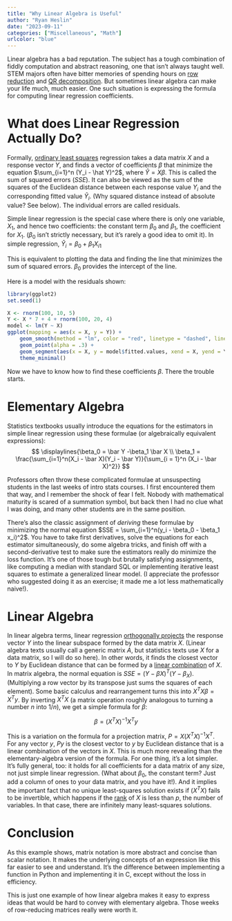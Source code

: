 ```yaml
---
title: "Why Linear Algebra is Useful"
author: "Ryan Heslin"
date: "2023-09-11"
categories: ["Miscellaneous", "Math"]
urlcolor: "blue"
---
```


Linear algebra has a bad reputation. The subject has a tough 
combination of fiddly computation and abstract reasoning,
one that isn't always taught well.
STEM majors often have bitter memories 
of spending hours on [row reduction](https://en.wikipedia.org/wiki/Gaussian_elimination) and [QR decomposition](https://en.wikipedia.org/wiki/QR_decomposition). 
But sometimes linear algebra can make your life much, much easier. One such 
situation is expressing the formula for computing linear regression coefficients.

# What does Linear Regression Actually Do? 

Formally, [ordinary least squares](https://en.wikipedia.org/wiki/Ordinary_least_squares) 
regression takes a data matrix $X$ and a response vector $Y$, and 
finds a vector of coefficients $\beta$ that minimize the equation $\sum_{i=1}^n (Y_i - \hat Y)^2$, 
where $\hat Y = X \beta$. This is called the sum of squared errors ($SSE$). It can also be viewed as the sum of the squares of 
the Euclidean distance between each response value $Y_i$ and the corresponding fitted value $\hat Y_i$. 
(Why squared distance instead of absolute value? See below). The individual errors are called residuals.

Simple linear regression is the special case where there is 
only one variable, $X_1$, and hence two coefficients: the constant term $\beta_0$ and 
$\beta_1$, the coefficient for $X_1$. ($\beta_0$ isn't strictly necessary, but it's rarely 
a good idea to omit it). In simple regression, $\hat Y_i = \beta_0 + \beta_1 X_{i1}$ 

This is equivalent to plotting the data and finding the line that minimizes the sum of 
squared errors. $\beta_0$ provides the intercept of the line.

Here is a model with the residuals shown:

```r
library(ggplot2)
set.seed(1)

X <- rnorm(100, 10, 5)
Y <- X * 7 + 4 + rnorm(100, 20, 4) 
model <- lm(Y ~ X)
ggplot(mapping = aes(x = X, y = Y)) + 
    geom_smooth(method = "lm", color = "red", linetype = "dashed", linewidth = 0.7, se = FALSE) +
    geom_point(alpha = .3) +
    geom_segment(aes(x = X, y = model$fitted.values, xend = X, yend = Y), color = "grey", linewidth = 0.5) +
    theme_minimal()
```

Now we have to know how to find these coefficients $\beta$. There the trouble starts.


# Elementary Algebra

Statistics textbooks usually introduce the equations for the estimators 
in simple linear regression using these formulae (or algebraically equivalent expressions):
$$
\displaylines{\beta_0 = \bar Y -\beta_1 \bar X \\
\beta_1 = \frac{\sum_{i=1}^n(X_i - \bar X)(Y_i - \bar Y)}{\sum_{i = 1}^n (X_i - \bar X)^2}}
$$

Professors often throw these complicated formulae at unsuspecting students 
in the last weeks of intro stats courses. I first encountered them that way, and I remember the shock of fear I felt. Nobody with mathematical maturity is scared of a 
summation symbol, but back then I had no clue what I was doing, and many 
other students are in the same position.

There's also the classic assignment of _deriving_ these formulae by minimizing the 
normal equation $SSE = \sum_{i=1}^n(y_i - \beta_0 - \beta_1 x_i)^2$. You have to take first derivatives, solve the equations for each estimator simultaneously, 
do some algebra tricks, and finish off with a second-derivative test to make sure 
the estimators really do minimize the loss function. It's one of those tough 
but brutally satisfying assignments, like computing a median with standard SQL 
or implementing iterative least squares to estimate a generalized linear model.
(I appreciate the professor who suggested doing it as an exercise; it made me 
a lot less mathematically naive!).

# Linear Algebra

In linear algebra terms, linear regression [orthogonally projects](https://textbooks.math.gatech.edu/ila/projections.html) the response vector $Y$ into the linear subspace formed by the data matrix $X$.
(Linear algebra texts usually call a generic matrix $A$, but statistics 
texts use $X$ for a data matrix, so I will do so here).
 In other words, it finds the closest 
vector to $Y$ by Euclidean distance that can be formed by a [linear combination](https://en.wikipedia.org/wiki/Linear_combination) of $X$. 
In matrix algebra, the normal equation is $SSE = (Y-\beta X)^T(Y- \beta_ X)$. 
(Multiplying a row vector by its transpose just sums the squares of each element).
Some basic calculus and rearrangement turns this into $X^TX \beta = X^Ty$.
By inverting $X^TX$ (a matrix operation roughly analogous to turning a number $n$ into $1/n$), we get a simple formula for $\beta$: 

$$ 
\beta = (X^TX)^{-1}X^Ty
$$

This is a variation on the formula for a projection matrix, $P = X(X^TX)^{-1}X^T$. 
For any vector $y$, $Py$ is the closest vector to $y$ by Euclidean distance that is a 
linear combination of the vectors in $X$.
This is much more revealing than the elementary-algebra version of the 
formula. For one thing, it's a lot simpler. It's fully general, too: it holds for all coefficients
for a data matrix of any size, not just simple linear regression. (What about 
$\beta_0$, the constant term? Just add a column of ones to your data matrix, and you have it!).
And it implies the important fact that no unique least-squares solution exists 
if $(X^TX)$ fails to be invertible, which happens if the [rank](https://en.wikipedia.org/wiki/Rank_(linear_algebra)) of $X$ is less 
than $p$, the number of variables. In that case, there are infinitely many 
least-squares solutions.

# Conclusion

As this example shows, matrix notation is more abstract and concise than scalar notation. It makes 
the underlying concepts of an expression like this far easier to see and understand. 
It's the difference between implementing a function in Python and implementing it in C, except without the loss in efficiency.

This is just one example of how linear algebra makes it easy to express 
ideas that would be hard to convey with elementary algebra.
Those weeks of row-reducing matrices really were worth it.

